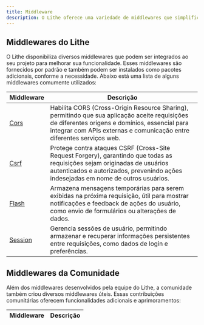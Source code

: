 ```yaml
---
title: Middleware  
description: O Lithe oferece uma variedade de middlewares que simplificam e aceleram o desenvolvimento de aplicações web, permitindo que você se concentre na criação de funcionalidades específicas para sua aplicação.  
---
```


## Middlewares do Lithe

O Lithe disponibiliza diversos middlewares que podem ser integrados ao seu projeto para melhorar sua funcionalidade. Esses middlewares são fornecidos por padrão e também podem ser instalados como pacotes adicionais, conforme a necessidade. Abaixo está uma lista de alguns middlewares comumente utilizados:

| Middleware | Descrição |
|------------|-------------|
| [Cors](/resources/middleware/cors) | Habilita CORS (Cross-Origin Resource Sharing), permitindo que sua aplicação aceite requisições de diferentes origens e domínios, essencial para integrar com APIs externas e comunicação entre diferentes serviços web. |
| [Csrf](/resources/middleware/csrf) | Protege contra ataques CSRF (Cross-Site Request Forgery), garantindo que todas as requisições sejam originadas de usuários autenticados e autorizados, prevenindo ações indesejadas em nome de outros usuários. |
| [Flash](/resources/middleware/flash) | Armazena mensagens temporárias para serem exibidas na próxima requisição, útil para mostrar notificações e feedback de ações do usuário, como envio de formulários ou alterações de dados. |
| [Session](/resources/middleware/session) | Gerencia sessões de usuário, permitindo armazenar e recuperar informações persistentes entre requisições, como dados de login e preferências. |

## Middlewares da Comunidade

Além dos middlewares desenvolvidos pela equipe do Lithe, a comunidade também criou diversos middlewares úteis. Essas contribuições comunitárias oferecem funcionalidades adicionais e aprimoramentos:

| Middleware | Descrição |
|------------|-------------|
